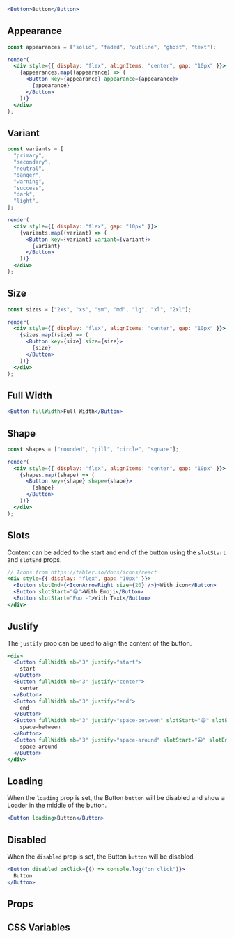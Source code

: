 ```jsx live
<Button>Button</Button>
```


## Appearance

```jsx live noInline
const appearances = ["solid", "faded", "outline", "ghost", "text"];

render(
  <div style={{ display: "flex", alignItems: "center", gap: "10px" }}>
    {appearances.map((appearance) => (
      <Button key={appearance} appearance={appearance}>
        {appearance}
      </Button>
    ))}
  </div>
);
```

## Variant

```jsx live noInline
const variants = [
  "primary",
  "secondary",
  "neutral",
  "danger",
  "warning",
  "success",
  "dark",
  "light",
];

render(
  <div style={{ display: "flex", gap: "10px" }}>
    {variants.map((variant) => (
      <Button key={variant} variant={variant}>
        {variant}
      </Button>
    ))}
  </div>
);
```

## Size

```jsx live noInline
const sizes = ["2xs", "xs", "sm", "md", "lg", "xl", "2xl"];

render(
  <div style={{ display: "flex", alignItems: "center", gap: "10px" }}>
    {sizes.map((size) => (
      <Button key={size} size={size}>
        {size}
      </Button>
    ))}
  </div>
);
```

## Full Width

```jsx live
<Button fullWidth>Full Width</Button>
```

## Shape

```jsx live noInline
const shapes = ["rounded", "pill", "circle", "square"];

render(
  <div style={{ display: "flex", alignItems: "center", gap: "10px" }}>
    {shapes.map((shape) => (
      <Button key={shape} shape={shape}>
        {shape}
      </Button>
    ))}
  </div>
);
```

## Slots

Content can be added to the start and end of the button using the `slotStart` and `slotEnd` props.

```jsx live
// Icons from https://tabler.io/docs/icons/react
<div style={{ display: "flex", gap: "10px" }}>
  <Button slotEnd={<IconArrowRight size={20} />}>With icon</Button>
  <Button slotStart="😀">With Emoji</Button>
  <Button slotStart="Foo -">With Text</Button>
</div>
```

## Justify

The `justify` prop can be used to align the content of the button.

```jsx live
<div>
  <Button fullWidth mb="3" justify="start">
    start
  </Button>
  <Button fullWidth mb="3" justify="center">
    center
  </Button>
  <Button fullWidth mb="3" justify="end">
    end
  </Button>
  <Button fullWidth mb="3" justify="space-between" slotStart="😀" slotEnd="😠">
    space-between
  </Button>
  <Button fullWidth mb="3" justify="space-around" slotStart="😀" slotEnd="😠">
    space-around
  </Button>
</div>
```

## Loading

When the `loading` prop is set, the Button `button` will be disabled and show a Loader in the middle of the button.

```jsx live
<Button loading>Button</Button>
```

## Disabled

When the `disabled` prop is set, the Button `button` will be disabled.

```jsx live
<Button disabled onClick={() => console.log("on click")}>
  Button
</Button>
```

## Props

<PropsTable name="Button" />

## CSS Variables

<CSSVars />
